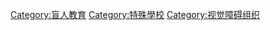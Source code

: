 {{Commons cat|Schools for the Blind}}

[[Category:盲人教育|Category:盲人教育]]
[[Category:特殊學校|Category:特殊學校]]
[[Category:视觉障碍组织|Category:视觉障碍组织]]
